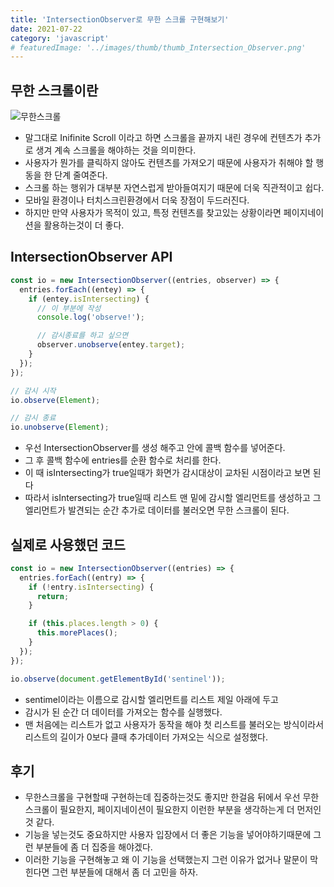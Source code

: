 ```yaml
---
title: 'IntersectionObserver로 무한 스크롤 구현해보기'
date: 2021-07-22
category: 'javascript'
# featuredImage: '../images/thumb/thumb_Intersection_Observer.png'
---
```


## 무한 스크롤이란

![무한스크롤](./../images/intersection-observer/io_infinite-scroll.jpeg)

- 말그대로 Inifinite Scroll 이라고 하면 스크롤을 끝까지 내린 경우에 컨텐츠가 추가로 생겨 계속 스크롤을 해야하는 것을 의미한다.
- 사용자가 뭔가를 클릭하지 않아도 컨텐츠를 가져오기 때문에 사용자가 취해야 할 행동을 한 단계 줄여준다.
- 스크롤 하는 행위가 대부분 자연스럽게 받아들여지기 때문에 더욱 직관적이고 쉽다.
- 모바일 환경이나 터치스크린환경에서 더욱 장점이 두드러진다.
- 하지만 만약 사용자가 목적이 있고, 특정 컨텐츠를 찾고있는 상황이라면 페이지네이션을 활용하는것이 더 좋다.

## IntersectionObserver API

```javascript
const io = new IntersectionObserver((entries, observer) => {
  entries.forEach((entey) => {
    if (entey.isIntersecting) {
      // 이 부분에 작성
      console.log('observe!');

      // 감시종료를 하고 싶으면
      observer.unobserve(entey.target);
    }
  });
});

// 감시 시작
io.observe(Element);

// 감시 종료
io.unobserve(Element);
```

- 우선 IntersectionObserver를 생성 해주고 안에 콜백 함수를 넣어준다.
- 그 후 콜백 함수에 entries를 순환 함수로 처리를 한다.
- 이 때 isIntersecting가 true일때가 화면가 감시대상이 교차된 시점이라고 보면 된다
- 따라서 isIntersecting가 true일때 리스트 맨 밑에 감시할 엘리먼트를 생성하고 그 엘리먼트가 발견되는 순간 추가로 데이터를 불러오면 무한 스크롤이 된다.

## 실제로 사용했던 코드

```javascript
const io = new IntersectionObserver((entries) => {
  entries.forEach((entry) => {
    if (!entry.isIntersecting) {
      return;
    }

    if (this.places.length > 0) {
      this.morePlaces();
    }
  });
});

io.observe(document.getElementById('sentinel'));
```

- sentimel이라는 이름으로 감시할 엘리먼트를 리스트 제일 아래에 두고
- 감시가 된 순간 더 데이터를 가져오는 함수를 실행했다.
- 맨 처음에는 리스트가 없고 사용자가 동작을 해야 첫 리스트를 불러오는 방식이라서 리스트의 길이가 0보다 클때 추가데이터 가져오는 식으로 설정했다.

## 후기

- 무한스크롤을 구현할때 구현하는데 집중하는것도 좋지만 한걸음 뒤에서 우선 무한스크롤이 필요한지, 페이지네이션이 필요한지 이런한 부분을 생각하는게 더 먼저인 것 같다.
- 기능을 넣는것도 중요하지만 사용자 입장에서 더 좋은 기능을 넣어야하기때문에 그런 부분들에 좀 더 집중을 해야겠다.
- 이러한 기능을 구현해놓고 왜 이 기능을 선택했는지 그런 이유가 없거나 말문이 막힌다면 그런 부분들에 대해서 좀 더 고민을 하자.
